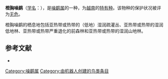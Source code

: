 {{Speciesbox
| name = 橙胸噪鹛
| image = 
| status = LC | status_system = IUCN3.1
| genus = Garrulax
| species = annamensis
| authority = Robinson & Kloss, 1919
| range_map = 
}}

'''橙胸噪鹛'''（[[学名|学名]]：{{lang|la|''Garrulax annamensis''}}），是[[噪鹛属|噪鹛属]]的一种，为[[越南|越南]]的[[特有种|特有种]]。该物种的保护状况被评为[[无危|无危]]。

橙胸噪鹛的栖息地包括亚热带或热带的（低地）湿润疏灌丛、亚热带或热带的湿润低地林、亚热带或热带严重退化的前森林和亚热带或热带的湿润山地林。

== 参考文献 ==
*{{cite web|url=http://www.birdlife.org/datazone/speciesfactsheet.php?id=32316&m=0|title=Garrulax annamensis|publisher=[[国际鸟盟|BirdLife.org]]|accessdate=2011-06-27|archive-date=2016-03-04|archive-url=https://web.archive.org/web/20160304142821/http://www.birdlife.org/datazone/speciesfactsheet.php?id=32316&m=0|dead-url=no}}
{{Taxonbar|from=Q1930728}}

[[Category:噪鹛属|Category:噪鹛属]]
[[Category:由机器人创建的鸟类条目|Category:由机器人创建的鸟类条目]]